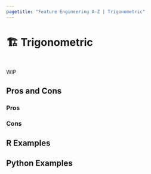 ```yaml
---
pagetitle: "Feature Engineering A-Z | Trigonometric"
---
```


# 🏗️ Trigonometric {#sec-circular-trig}

::: {style="visibility: hidden; height: 0px;"}
## Trigonometric
:::

WIP

## Pros and Cons

### Pros

### Cons

## R Examples

## Python Examples
